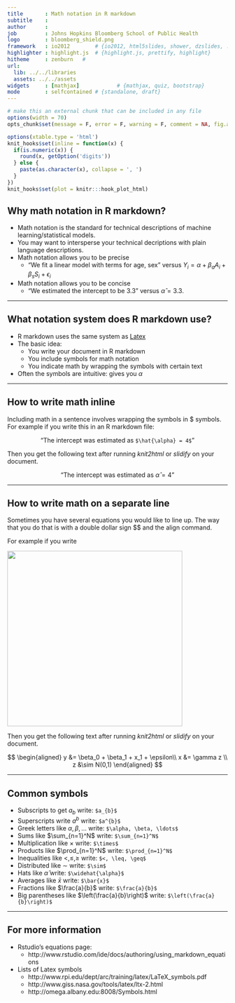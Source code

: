 ```yaml
---
title       : Math notation in R markdown
subtitle    : 
author      :  
job         : Johns Hopkins Bloomberg School of Public Health
logo        : bloomberg_shield.png
framework   : io2012        # {io2012, html5slides, shower, dzslides, ...}
highlighter : highlight.js  # {highlight.js, prettify, highlight}
hitheme     : zenburn   # 
url:
  lib: ../../libraries
  assets: ../../assets
widgets     : [mathjax]            # {mathjax, quiz, bootstrap}
mode        : selfcontained # {standalone, draft}
---
```



```r
# make this an external chunk that can be included in any file
options(width = 70)
opts_chunk$set(message = F, error = F, warning = F, comment = NA, fig.align = 'center', dpi = 100, tidy = F, cache = T, cache.path = '.cache/', fig.path = 'fig/')

options(xtable.type = 'html')
knit_hooks$set(inline = function(x) {
  if(is.numeric(x)) {
    round(x, getOption('digits'))
  } else {
    paste(as.character(x), collapse = ', ')
  }
})
knit_hooks$set(plot = knitr:::hook_plot_html)
```

## Why math notation in R markdown?

* Math notation is the standard for technical descriptions of machine learning/statistical models.
* You may want to intersperse your technical decriptions with plain language descriptions. 
* Math notation allows you to be precise
  * "We fit a linear model with terms for age, sex" versus $Y_i = \alpha + \beta_a A_i + \beta_s S_i + \epsilon_i$
* Math notation allows you to be concise
  * "We estimated the intercept to be 3.3" versus $\hat{\alpha}=3.3$. 

---

## What notation system does R markdown use?

* R markdown uses the same system as [Latex](http://en.wikipedia.org/wiki/LaTeX) 
* The basic idea:
  * You write your document in R markdown
  * You include symbols for math notation
  * You indicate math by wrapping the symbols with certain text
* Often the symbols are intuitive: _\alpha_ gives you $\alpha$

---

## How to write math inline

Including math in a sentence involves wrapping the symbols in $ symbols. For
example if you write this in an R markdown file:

<center> "The intercept was estimated as `$\hat{\alpha} = 4$`" </center>

Then you get the following text after running _knit2html_ or _slidify_ on your document. 

<center> "The intercept was estimated as $\hat{\alpha} = 4$" </center>

---

## How to write math on a separate line

Sometimes you have several equations you would like to line up. The
way that you do that is with a double dollar sign \$$ and the align command.

For example if you write

<img class=center src=../../assets/img/mathNotation/aligned.png width='400px'/>

Then you get the following text after running _knit2html_ or _slidify_ on your document. 

$$
  \begin{aligned}
  y &= \beta_0 + \beta_1 + x_1 + \epsilon\\
  x &= \gamma z \\
  z &\sim N(0,1)
  \end{aligned}
$$

---

## Common symbols

* Subscripts to get $a_{b}$ write: `$a_{b}$`
* Superscripts write $a^{b}$ write: `$a^{b}$`
* Greek letters like $\alpha, \beta, \ldots$ write: `$\alpha, \beta, \ldots$`
* Sums like $\sum_{n=1}^N$ write: `$\sum_{n=1}^N$`
* Multiplication like $\times$ write: `$\times$`
* Products like $\prod_{n=1}^N$ write: `$\prod_{n=1}^N$`
* Inequalities like $<, \leq, \geq$ write: `$<, \leq, \geq$`
* Distributed like $\sim$ write: `$\sim$`
* Hats like $\widehat{\alpha}$ write: `$\widehat{\alpha}$`
* Averages like $\bar{x}$ write: `$\bar{x}$`
* Fractions like $\frac{a}{b}$ write: `$\frac{a}{b}$`
* Big parentheses like $\left(\frac{a}{b}\right)$ write: `$\left(\frac{a}{b}\right)$`


---

## For more information

* Rstudio's equations page:
  * http://www.rstudio.com/ide/docs/authoring/using_markdown_equations
* Lists of Latex symbols
  * http://www.rpi.edu/dept/arc/training/latex/LaTeX_symbols.pdf
  * http://www.giss.nasa.gov/tools/latex/ltx-2.html
  * http://omega.albany.edu:8008/Symbols.html




